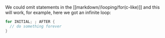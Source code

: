 We could omit statements in the [[markdown//looping/for(c-like)]] and this will work, for example, here we got an infinite loop:
```go
for INITIAL; ; AFTER {
  // do something forever
}
```
